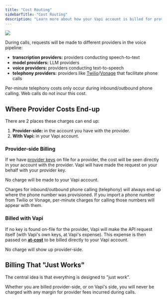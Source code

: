 ```yaml
---
title: "Cost Routing"
sidebarTitle: "Cost Routing"
description: "Learn more about how your Vapi account is billed for provider expenses."
---
```


<Frame caption="Provider expenses can either end up provider-side, or at-cost in your Vapi account.">
  <img src="/static/images/learn/billing/cost-routing.png" />
</Frame>

During calls, requests will be made to different providers in the voice pipeline:

- **transcription providers:** providers conducting speech-to-text
- **model providers:** LLM providers
- **voice providers:** providers conducting text-to-speech
- **telephony providers:** providers like [Twilio](https://www.twilio.com)/[Vonage](https://www.vonage.com) that facilitate phone calls

<Info>
  Per-minute telephony costs only occur during inbound/outbound phone calling. Web calls do not
  incur this cost.
</Info>

## Where Provider Costs End-up

There are 2 places these charges can end up:

1. **Provider-side:** in the account you have with the provider.
2. **With Vapi:** in your Vapi account.

### Provider-side Billing

If we have [provider keys](/provider-keys) on file for a provider, the cost will be seen directly
in your account with the provider. Vapi will have made the request on your behalf with your provider key.

No charge will be made to your Vapi account.

Charges for inbound/outbound phone calling (telephony) will always end up where the phone number
was provisioned. If you import a phone number from Twilio or Vonage, per-minute charges for calling
those numbers will appear with them.

### Billed with Vapi

If no key is found on-file for the provider, Vapi will make the API request itself (with Vapi's own keys, at Vapi's expense). This expense is then passed on [**at-cost**](/glossary#at-cost) to be billed directly to your Vapi account.

No charge will show up provider-side.

## Billing That "Just Works"

The central idea is that everything is designed to "just work".

Whether you are billed provider-side, or on Vapi's side, you will never be charged with any margin for provider fees incurred during calls.
